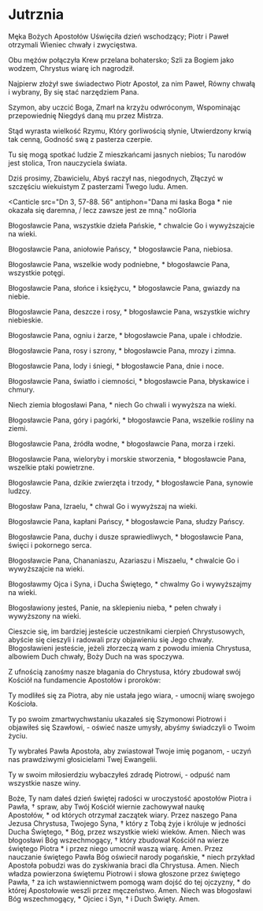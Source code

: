 # Jutrznia

<Opening />

<Hymn>

Męka Bożych Apostołów
Uświęciła dzień wschodzący;
Piotr i Paweł otrzymali
Wieniec chwały i zwycięstwa.

Obu mężów połączyła
Krew przelana bohatersko;
Szli za Bogiem jako wodzem,
Chrystus wiarę ich nagrodził.

Najpierw złożył swe świadectwo
Piotr Apostoł, za nim Paweł,
Równy chwałą i wybrany,
By się stać narzędziem Pana.

Szymon, aby uczcić Boga,
Zmarł na krzyżu odwróconym,
Wspominając przepowiednię
Niegdyś daną mu przez Mistrza.

Stąd wyrasta wielkość Rzymu,
Który gorliwością słynie,
Utwierdzony krwią tak cenną,
Godność swą z pasterza czerpie.

Tu się mogą spotkać ludzie
Z mieszkańcami jasnych niebios;
Tu narodów jest stolica,
Tron nauczyciela świata.

Dziś prosimy, Zbawicielu,
Abyś raczył nas, niegodnych,
Złączyć w szczęściu wiekuistym
Z pasterzami Twego ludu. Amen.

</Hymn>

<!--
<Psalm
  no="63"
  antiphon="Wiem, komu uwierzyłem, * i pewien jestem, że ma On moc / zachować powierzone mi dobro aż do dnia sądu."
>

Boże, mój Boże, szukam Ciebie \*
i pragnie Ciebie moja dusza.

Ciało moje tęskni za Tobą, \*
jak zeschła ziemia łaknąca wody.

Oto wpatruję się w Ciebie w świątyni, \*
by ujrzeć Twą potęgę i chwałę.

Twoja łaska jest cenniejsza od życia, \*
więc sławić Cię będą moje wargi.

Będę Cię wielbił przez całe me życie \*
i wzniosę ręce w imię Twoje.

Moja dusza syci się obficie, \*
a usta Cię wielbią radosnymi wargami,

Gdy myślę o Tobie na moim posłaniu \*
i o Tobie rozważam w czasie moich czuwań.

Bo stałeś się dla mnie pomocą \*
i w cieniu Twych skrzydeł wołam radośnie:

"Do Ciebie lgnie moja dusza, \*
prawica Twoja mnie wspiera".

Chwała Ojcu i Synowi, \*
i Duchowi Świętemu.

Jak była na początku, teraz i zawsze, \*
i na wieki wieków. Amen.

</Psalm>
-->

<Canticle
  src="Dn 3, 57-88. 56"
  antiphon="Dana mi łaska Boga * nie okazała się daremna, / lecz zawsze jest ze mną."
  noGloria
>

Błogosławcie Pana, wszystkie dzieła Pańskie, \*
chwalcie Go i wywyższajcie na wieki.

Błogosławcie Pana, aniołowie Pańscy, \*
błogosławcie Pana, niebiosa.

Błogosławcie Pana, wszelkie wody podniebne, \*
błogosławcie Pana, wszystkie potęgi.

Błogosławcie Pana, słońce i księżycu, \*
błogosławcie Pana, gwiazdy na niebie.

Błogosławcie Pana, deszcze i rosy, \*
błogosławcie Pana, wszystkie wichry niebieskie.

Błogosławcie Pana, ogniu i żarze, \*
błogosławcie Pana, upale i chłodzie.

Błogosławcie Pana, rosy i szrony, \*
błogosławcie Pana, mrozy i zimna.

Błogosławcie Pana, lody i śniegi, \*
błogosławcie Pana, dnie i noce.

Błogosławcie Pana, światło i ciemności, \*
błogosławcie Pana, błyskawice i chmury.

Niech ziemia błogosławi Pana, \*
niech Go chwali i wywyższa na wieki.

Błogosławcie Pana, góry i pagórki, \*
błogosławcie Pana, wszelkie rośliny na ziemi.

Błogosławcie Pana, źródła wodne, \*
błogosławcie Pana, morza i rzeki.

Błogosławcie Pana, wieloryby i morskie stworzenia, \*
błogosławcie Pana, wszelkie ptaki powietrzne.

Błogosławcie Pana, dzikie zwierzęta i trzody, \*
błogosławcie Pana, synowie ludzcy.

Błogosław Pana, Izraelu, \*
chwal Go i wywyższaj na wieki.

Błogosławcie Pana, kapłani Pańscy, \*
błogosławcie Pana, słudzy Pańscy.

Błogosławcie Pana, duchy i dusze sprawiedliwych, \*
błogosławcie Pana, święci i pokornego serca.

Błogosławcie Pana, Chananiaszu, Azariaszu i Miszaelu, \*
chwalcie Go i wywyższajcie na wieki.

Błogosławmy Ojca i Syna, i Ducha Świętego, \*
chwalmy Go i wywyższajmy na wieki.

Błogosławiony jesteś, Panie, na sklepieniu nieba, \*
pełen chwały i wywyższony na wieki.

</Canticle>

<!--
<Psalm
  no="149"
  antiphon="W dobrych zawodach wystąpiłem, * bieg ukończyłem, wiary dochowałem."
>

Śpiewajcie Panu pieśń nową, \*
głoście Jego chwałę w zgromadzeniu świętych.

Niech się Izrael cieszy swoim Stwórcą, \*
a synowie Syjonu radują swym Królem.

Niech imię Jego czczą tańcem, \*
niech grają Mu na bębnie i cytrze.

Bo Pan swój lud miłuje, \*
pokornych wieńczy zwycięstwem.

Niech święci cieszą się w chwale, \*
niech się weselą przy uczcie niebieskiej.

Chwała Boża niech będzie w ich ustach, \*
a miecz obosieczny w ich ręku,

Aby pomścić się na poganach \*
i karę wymierzyć narodom,

Aby ich królów zakuć w kajdany, \*
a dostojników w żelazne łańcuchy,

Aby się spełnił wydany na nich wyrok. \*
To jest chwałą wszystkich świętych Jego.

Chwała Ojcu i Synowi, \*
i Duchowi Świętemu.

Jak była na początku, teraz i zawsze, \*
i na wieki wieków. Amen.

</Psalm>
-->

<Reading src="1 P 4, 13-14">
  Cieszcie się, im bardziej jesteście uczestnikami cierpień Chrystusowych,
  abyście się cieszyli i radowali przy objawieniu się Jego chwały. Błogosławieni
  jesteście, jeżeli złorzeczą wam z powodu imienia Chrystusa, albowiem Duch
  chwały, Boży Duch na was spoczywa.
</Reading>

<Responsory
  a="Apostołowie poświęcili swe życie"
  b="Dla imienia naszego Pana Jezusa Chrystusa."
  c="Cieszyli się, że stali się godni cierpieć."
/>

<Benedictus antiphon="Szymon Piotr powiedział do Jezusa: * Panie, do kogo pójdziemy? / Ty masz słowa życia wiecznego. / A myśmy uwierzyli i poznali, że Ty jesteś Synem Bożym." />

<Intercessions response="Chryste, wysłuchaj nas.">

Z ufnością zanośmy nasze błagania do Chrystusa, który zbudował swój Kościół na fundamencie Apostołów i proroków:

Ty modliłeś się za Piotra, aby nie ustała jego wiara,
- umocnij wiarę swojego Kościoła.

Ty po swoim zmartwychwstaniu ukazałeś się Szymonowi Piotrowi i objawiłeś się Szawłowi,
- oświeć nasze umysły, abyśmy świadczyli o Twoim życiu.

Ty wybrałeś Pawła Apostoła, aby zwiastował Twoje imię poganom,
- uczyń nas prawdziwymi głosicielami Twej Ewangelii.

Ty w swoim miłosierdziu wybaczyłeś zdradę Piotrowi,
- odpuść nam wszystkie nasze winy.

</Intercessions>

<Prayer>
  Boże, Ty nam dałeś dzień świętej radości w uroczystość apostołów Piotra i
  Pawła, † spraw, aby Twój Kościół wiernie zachowywał naukę Apostołów, * od
  których otrzymał zaczątek wiary. Przez naszego Pana Jezusa Chrystusa, Twojego
  Syna, † który z Tobą żyje i króluje w jedności Ducha Świętego, * Bóg, przez
  wszystkie wieki wieków. Amen.
</Prayer>

<Dismissal>
  <K>
    Niech was błogosławi Bóg wszechmogący, † który zbudował Kościół na wierze
    świętego Piotra * i przez niego umocnił waszą wiarę.
  </K>
  <W>Amen.</W>
  <K>
    Przez nauczanie świętego Pawła Bóg oświecił narody pogańskie, * niech
    przykład Apostoła pobudzi was do zyskiwania braci dla Chrystusa.
  </K>
  <W>Amen.</W>
  <K>
    Niech władza powierzona świętemu Piotrowi i słowa głoszone przez świętego
    Pawła, † za ich wstawiennictwem pomogą wam dojść do tej ojczyzny, * do
    której Apostołowie weszli przez męczeństwo.
  </K>
  <W>Amen.</W>
  <K>Niech was błogosławi Bóg wszechmogący, * Ojciec i Syn, † i Duch Święty.</K>
  <W>Amen.</W>
</Dismissal>
